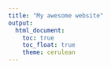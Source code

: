 ```yaml
---
title: "My awesome website"
output: 
  html_document:
    toc: true
    toc_float: true
    theme: cerulean
---
```




